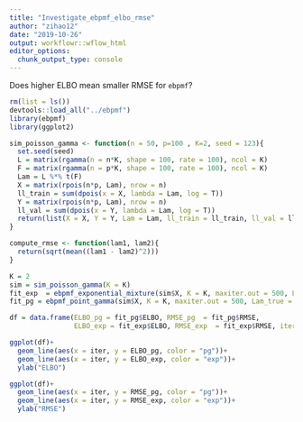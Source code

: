 ```yaml
---
title: "Investigate_ebpmf_elbo_rmse"
author: "zihao12"
date: "2019-10-26"
output: workflowr::wflow_html
editor_options:
  chunk_output_type: console
---
```


Does higher ELBO mean smaller RMSE for `ebpmf`?

```r
rm(list = ls())
devtools::load_all("../ebpmf")
library(ebpmf)
library(ggplot2)

```


```r
sim_poisson_gamma <- function(n = 50, p=100 , K=2, seed = 123){
  set.seed(seed)
  L = matrix(rgamma(n = n*K, shape = 100, rate = 100), ncol = K)
  F = matrix(rgamma(n = p*K, shape = 100, rate = 100), ncol = K)
  Lam = L %*% t(F)
  X = matrix(rpois(n*p, Lam), nrow = n)
  ll_train = sum(dpois(x = X, lambda = Lam, log = T))
  Y = matrix(rpois(n*p, Lam), nrow = n)
  ll_val = sum(dpois(x = Y, lambda = Lam, log = T))
  return(list(X = X, Y = Y, Lam = Lam, ll_train = ll_train, ll_val = ll_val))
}

compute_rmse <- function(lam1, lam2){
  return(sqrt(mean((lam1 - lam2)^2)))
}
```

```r
K = 2
sim = sim_poisson_gamma(K = K)
fit_exp  = ebpmf_exponential_mixture(sim$X, K = K, maxiter.out = 500, Lam_true = sim$Lam, m = 2^0.25)
fit_pg = ebpmf_point_gamma(sim$X, K = K, maxiter.out = 500, Lam_true = sim$Lam)

df = data.frame(ELBO_pg = fit_pg$ELBO, RMSE_pg  = fit_pg$RMSE,
                ELBO_exp = fit_exp$ELBO, RMSE_exp  = fit_exp$RMSE, iter = 1:length(fit_pg$RMSE))
```

```r
ggplot(df)+
  geom_line(aes(x = iter, y = ELBO_pg, color = "pg"))+
  geom_line(aes(x = iter, y = ELBO_exp, color = "exp"))+
  ylab("ELBO")

ggplot(df)+
  geom_line(aes(x = iter, y = RMSE_pg, color = "pg"))+
  geom_line(aes(x = iter, y = RMSE_exp, color = "exp"))+
  ylab("RMSE")
```




